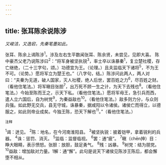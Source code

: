 ```yaml
---
---
---
```

title: 张耳陈余说陈涉
---



*又峻洁，又逸宕，先秦笔墨如此。*

张耳、陈余上谒陈涉<sup>1</sup>。涉及左右生平数闻张耳、陈余贤，未尝见，见即大喜。
陈中豪杰父老乃说陈涉曰<sup>2</sup>：“将军身被坚执锐<sup>3</sup>，率士卒以诛暴秦<sup>1</sup>，复立楚社稷，存亡继绝，（二十三字句，颂。）功德宜为王。（论理。）且夫监临天下诸将<sup>5</sup>，不为王不可。（论势。）愿将军立为楚王也。”（八字句，结。）陈涉问此两人，两人对曰：“夫秦为无道，破人国家，灭人社稷，绝人后世，罢百姓之力<sup>6</sup>，尽百姓之财。（看他住笔法。）将军瞋目张胆<sup>7</sup>，出万死不顾一生之计，为天下去残也<sup>8</sup>。（看他住笔法。）今始至陈而王之，示天下私。（看他住笔法。）愿将军毋王，急引兵而西，遣人立六国后，自为树党<sup>9</sup>，为秦益敌也<sup>10</sup>。（看他住笔法。）敌多则力分，与众则兵强。如此野无交兵，县无守城，诛暴秦，据咸阳以令诸侯。诸侯亡而得立，以德服之，如此则帝业成矣。今独王陈，恐天下解也<sup>11</sup>。”（看他住笔法。）

<sup>注释</sup>

<sup>1</sup>谒：迸见。
<sup>2</sup>陈：地名，在今河南淮阳县。
<sup>3</sup>被坚执锐：披着铠甲，拿着锐利的兵器。
<sup>4</sup>诛：惩罚、消灭。
<sup>5</sup>监临：监督临视。
<sup>6</sup>罢：通“疲”。
<sup>7</sup>瞋（chēn抻）目：睁大眼睛，表示愤怒。张胆：放胆，鼓足勇气。
<sup>8</sup>残：凶暴。
<sup>9</sup>树党：结为朋党。
<sup>10</sup>益敌：增加敌对力量。1解：通“懈”。此句是说天下诸侯见陈涉王陈后，都会懈堕不相从。